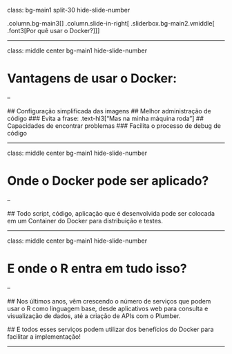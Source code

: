 class: bg-main1 split-30 hide-slide-number

.column.bg-main3[
]
.column.slide-in-right[
.sliderbox.bg-main2.vmiddle[
.font3[Por quê usar o Docker?]
]]

---

class: middle center bg-main1 hide-slide-number

# Vantagens de usar o Docker:

--

  ## Configuração simplificada das imagens
  ## Melhor administração de código
  ### Evita a frase: .text-hl3["Mas na minha máquina roda"]
  ## Capacidades de encontrar problemas
  ### Facilita o processo de debug de código
        
---

class: middle center bg-main1 hide-slide-number

# Onde o Docker pode ser aplicado?

--
  
  ## Todo script, código, aplicação que é desenvolvida pode ser colocada em um Container do Docker para distribuição e testes.
  
---

class: middle center bg-main1 hide-slide-number

# E onde o R entra em tudo isso?

--
  
  ## Nos últimos anos, vêm crescendo o número de serviços que podem usar o R como linguagem base, desde aplicativos web para consulta e visualização de dados, até a criação de APIs com o Plumber.
  
  ## E todos esses serviços podem utilizar dos benefícios do Docker para facilitar a implementação!
  
---